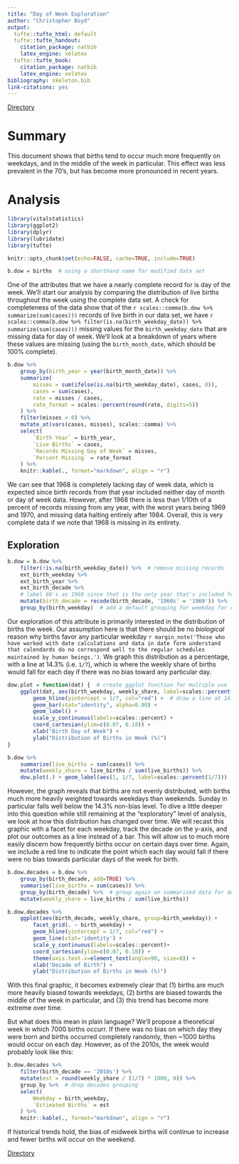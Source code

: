```yaml
---
title: "Day of Week Exploration"
author: "Christopher Boyd"
output:
  tufte::tufte_html: default
  tufte::tufte_handout:
    citation_package: natbib
    latex_engine: xelatex
  tufte::tufte_book:
    citation_package: natbib
    latex_engine: xelatex
bibliography: skeleton.bib
link-citations: yes
---
```


[Directory](index)

# Summary

This document shows that births tend to occur much more frequently on weekdays, and in the middle of the week in particular. This effect was less prevalent in the 70's, but has become more pronounced in recent years.

# Analysis

```r
library(vitalstatistics)
library(ggplot2)
library(dplyr)
library(lubridate)
library(tufte)
```

```r
knitr::opts_chunk$set(echo=FALSE, cache=TRUE, include=TRUE)
```

```r
b.dow = births  # using a shorthand name for modified data set
```

One of the attributes that we have a nearly complete record for is day of the week. We'll start our analysis by comparing the distribution of live births throughout the week using the complete data set. A check for completeness of the data show that of the `r scales::comma(b.dow %>% summarize(sum(cases)))` records of live birth in our data set, we have `r scales::comma(b.dow %>% filter(is.na(birth_weekday_date)) %>% summarize(sum(cases)))` missing values for the `birth_weekday_date` that are missing data for day of week. We'll look at a breakdown of years where these values are missing (using the `birth_month_date`, which should be 100% complete).

```r
b.dow %>%  
    group_by(birth_year = year(birth_month_date)) %>%
    summarize(
        misses = sum(ifelse(is.na(birth_weekday_date), cases, 0)),
        cases = sum(cases),
        rate = misses / cases,
        rate_format = scales::percent(round(rate, digits=5))
    ) %>%
    filter(misses > 0) %>%
    mutate_at(vars(cases, misses), scales::comma) %>%
    select(
        `Birth Year` = birth_year,
        `Live Births` = cases,
        `Records Missing Day of Week` = misses,
        `Percent Missing` = rate_format
    ) %>%
    knitr::kable(., format="markdown", align = "r")
```

We can see that 1968 is completely lacking day of week data, which is expected since birth records from that year included neither day of month or day of week data. However, after 1968 there is less than 1/10th of a percent of records missing from any year, with the worst years being 1969 and 1970, and missing data halting entirely after 1984. Overall, this is very complete data if we note that 1968 is missing in its entirety.

## Exploration

```r
b.dow = b.dow %>%
    filter(!is.na(birth_weekday_date)) %>%  # remove missing records
    ext_birth_weekday %>%
    ext_birth_year %>% 
    ext_birth_decade %>%
    # label 60's as 1969 since that is the only year that's included for this analysis
    mutate(birth_decade = recode(birth_decade, '1960s' = '1969')) %>%
    group_by(birth_weekday)  # add a default grouping for weekday for convenience
```

Our exploration of this attribute is primarily interested in the distribution of births the week. Our assumption here is that there should be no _biological_ reason why births favor any particular weekday `r margin_note('Those who have worked with date calculations and data in date form understand that calendards do no correspond well to the regular schedules maintained by human beings.')`. We graph this distribution as a percentage, with a line at 14.3% (i.e. `1/7`), which is where the weekly share of births would fall for each day if there was no bias toward any particular day. 

```r
dow.plot = function(dat) {  # create ggplot function for multiple use
    ggplot(dat, aes(birth_weekday, weekly_share, label=scales::percent(weekly_share))) +
        geom_hline(yintercept = 1/7, col="red") +  # draw a line at 14.3%
        geom_bar(stat="identity", alpha=0.80) +
        geom_label() +
        scale_y_continuous(labels=scales::percent) +
        coord_cartesian(ylim=c(0.07, 0.18)) +
        xlab("Birth Day of Week") +
        ylab("Distribution of Births in Week (%)")
}

b.dow %>%
    summarise(live_births = sum(cases)) %>%
    mutate(weekly_share = live_births / sum(live_births)) %>%
    dow.plot(.) + geom_label(aes(1, 1/7, label=scales::percent(1/7)))
```

However, the graph reveals that births are not evenly distributed, with births much more heavily weighted towards weekdays than weekends. Sunday in particular falls well below the 14.3% non-bias level. To dive a little deeper into this question while still remaining at the "exploratory" level of analysis, we look at how this distribution has changed over time. We will recast this graphic with a facet for each weekday, track the decade on the y-axis, and plot our outcomes as a line instead of a bar. This will allow us to much more easily discern how frequently births occur on certain days over time. Again, we include a red line to indicate the point which each day would fall if there were no bias towards particular days of the week for birth.

```r
b.dow.decades = b.dow %>%
    group_by(birth_decade, add=TRUE) %>%
    summarise(live_births = sum(cases)) %>%
    group_by(birth_decade) %>%  # group again on summarized data for denominator calculation
    mutate(weekly_share = live_births / sum(live_births))

b.dow.decades %>%
    ggplot(aes(birth_decade, weekly_share, group=birth_weekday)) + 
        facet_grid(. ~ birth_weekday) +
        geom_hline(yintercept = 1/7, col="red") +
        geom_line(stat='identity') +
        scale_y_continuous(labels=scales::percent)+
        coord_cartesian(ylim=c(0.07, 0.18)) +
        theme(axis.text.x=element_text(angle=90, size=8)) +
        xlab("Decade of Birth") +
        ylab("Distribution of Births in Week (%)")
```

With this final graphic, it becomes extremely clear that (1) births are much more heavily biased towards weekdays, (2) births are biased towards the middle of the week in particular, and (3) this trend has become more extreme over time. 

But what does this mean in plain language? We'll propose a theoretical week in which 7000 births occurr. If there was no bias on which day they were born and births occurred completely randomly, then ~1000 births would occur on each day. However, as of the 2010s, the week would probably look like this:

```r
b.dow.decades %>%
    filter(birth_decade == '2010s') %>%
    mutate(est = round(weekly_share / (1/7) * 1000, 0)) %>%
    group_by %>%  # drop decades grouping
    select(
        Weekday = birth_weekday,
        `Estimated Births` = est
    ) %>%
    knitr::kable(., format="markdown", align = "r")
```

If historical trends hold, the bias of midweek births will continue to increase and fewer births will occur on the weekend.

[Directory](index)
